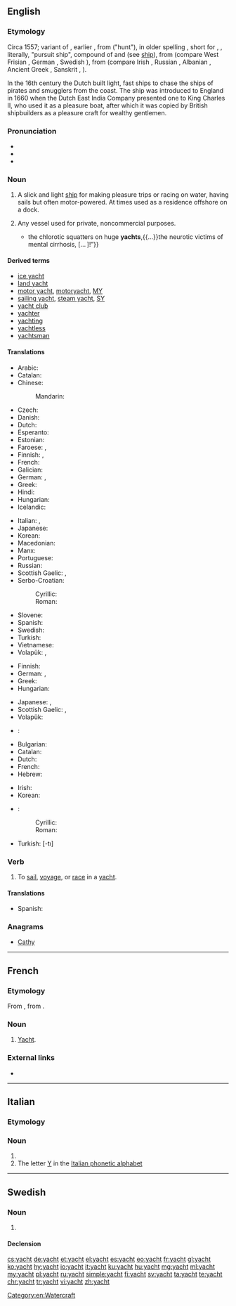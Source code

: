 {{also|Yacht}}
==English==
{{slim-wikipedia|lang=en}}

===Etymology===
Circa 1557; variant of {{term|yaught|lang=en}}, earlier {{term|yeaghe|lang=en||light, fast-sailing ship}}, from {{etyl|nl|en}} {{term|jacht|lang=nl}} ("hunt"), in older spelling {{term|jaghte|jaght(e)|lang=nl}}, short for {{term|jaghtschip|lang=nl}}, {{term|jageschip|lang=nl||light sailing vessel, fast pirate ship}}, literally, "pursuit ship", compound of {{term|jagen|lang=nl||to hunt, chase}} and {{term|schip|lang=nl||ship}} (see [[ship]]), from {{etyl|gem-pro|en}} {{m|gem-pro|*jagōną}} (compare West Frisian {{term|jeie|lang=fy}}, German {{term|jagen|lang=de}}, Swedish {{term|jaga|lang=sv}}), from {{etyl|ine-pro|en}} {{m|ine-pro|*yegʰo-}} (compare Irish {{term|éad|lang=ga||jealousy}}, Russian {{term|ярый||furious|tr=járyj|lang=ru}}, Albanian {{term|gjah|lang=sq||hunt}}, Ancient Greek {{term|ζητέω|tr=zētéō||to search, seek|lang=grc}}, Sanskrit {{term|यवन|tr=yāvana||barbarian; agressor|lang=sa}}, {{term|यत्न||zeal|tr=yātna|lang=sa}}).

In the 16th century the Dutch built light, fast ships to chase the ships of pirates and smugglers from the coast. The ship was introduced to England in 1660 when the Dutch East India Company presented one to King Charles II, who used it as a pleasure boat, after which it was copied by British shipbuilders as a pleasure craft for wealthy gentlemen.

===Pronunciation===
* {{IPA|/jɒt/|lang=en}}
* {{audio|en-us-yacht.ogg|Audio (US)|lang=en}}
* {{rhymes|ɒt|lang=en}}

===Noun===
{{en-noun}}

# A slick and light [[ship]] for making pleasure trips or racing on water, having sails but often motor-powered. At times used as a residence offshore on a dock.
#: {{ux|en|Would you like to go sailing on my uncle’s '''yacht'''?}}
#: {{ux|en|You are a true yachtsman! Are you a member of the local '''yacht''' club?}}
# Any vessel used for private, noncommercial purposes.
#* {{quote-book|year=1907|author=[[w:Robert W. Chambers|Robert Chambers]]
|chapter=6|title=[http://openlibrary.org/works/OL8127246W The Younger Set]
|passage=“I don’t mean all of your friends—only a small proportion—which, however, connects your circle with that deadly, idle, brainless bunch—the insolent chatterers at the opera,{{...}}the chlorotic squatters on huge '''yachts''',{{...}}the neurotic victims of mental cirrhosis, [… ]!”}}

====Derived terms====
* [[ice yacht]]
* [[land yacht]]
* [[motor yacht]], [[motoryacht]], [[MY]]
* [[sailing yacht]], [[steam yacht]], [[SY]]
* [[yacht club]]
* [[yachter]]
* [[yachting]]
* [[yachtless]]
* [[yachtsman]]

====Translations====
{{trans-top|slick and light ship}}
* Arabic: {{t|ar|يخت|m|tr=yakht}}
* Catalan: {{t|ca|iot|m}}
* Chinese:
*: Mandarin: {{t+|cmn|游艇|tr=yóutǐng|sc=Hani}}
* Czech: {{t+|cs|jachta|f}}
* Danish: {{t|da|yacht|c}}
* Dutch: {{t+|nl|jacht|f}}
* Esperanto: {{t|eo|jaĥto}}
* Estonian: {{t|et|jaht}}
* Faroese: {{t|fo|jakt|f}}, {{t|fo|skemtibátur|m}}
* Finnish: {{t+|fi|jahti}}, {{t+|fi|huvipursi}}
* French: {{t+|fr|yacht|m}}
* Galician: {{t|gl|iate|m}}
* German: {{t+|de|Yacht|f}}, {{t+|de|Jacht|f}}
* Greek: {{t+|el|γιοτ|n|tr=yiot}}
* Hindi: {{t|hi|याख़्ट|tr=yāxṭ}}
* Hungarian: {{t+|hu|jacht}}
* Icelandic: {{t|is|snekkja|f}}
{{trans-mid}}
* Italian: {{t|it|panfilo|m}}, {{t+|it|yacht|m}}
* Japanese: {{t|ja|ヨット|tr=yotto}}
* Korean: {{t|ko|요트|sc=Hang}}
* Macedonian: {{t|mk|јахта|f|tr=jáhta}}
* Manx: {{t|gv|birling}}
* Portuguese: {{t+|pt|iate|m}}
* Russian: {{t+|ru|яхта|f|tr=jáxta}}
* Scottish Gaelic: {{t|gd|gheat|f}}, {{t|gd|sgoth-long|f}}
* Serbo-Croatian:
*: Cyrillic: {{t|sh|јахта|f}}
*: Roman: {{t+|sh|jahta|f}}
* Slovene: {{t|sl|jahta|f}}
* Spanish: {{t+|es|yate|m}}
* Swedish: {{t-needed|sv}}
* Turkish: {{t+|tr|yat}}
* Vietnamese: {{t+|vi|du thuyền}}
* Volapük: {{t|vo|yakt}}, {{t|vo|blesirayakt}}
{{trans-bottom}}

{{trans-top|any private noncommercial vessel}}
* Finnish: {{t|fi|huvialus}}
* German: {{t+|de|Yacht|f}}, {{t+|de|Jacht|f}}
* Greek: {{t+|el|θαλαμηγός|f|tr=thalamigós}}
* Hungarian: {{t+|hu|jacht}}
{{trans-mid}}
* Japanese: {{t+|ja|船|tr=fune}}, {{t|ja|ボート|tr=bōto}}
* Scottish Gaelic: {{t|gd|gheat|f}}, {{t|gd|sgoth-long|f}}
* Volapük: {{t|vo|yakt}}
{{trans-bottom}}

{{checktrans-top}}
* {{ttbc|ar}}: {{l|ar|يخت|tr=yakht}}
* Bulgarian: {{t+check|bg|яхта|f|sc=Cyrl}}
* Catalan: {{t-check|ca|iot|m}}
* Dutch: {{t+check|nl|jacht|n}}
* French: {{t+check|fr|yacht|m}}
* Hebrew: {{t+check|he|יאכטה|f|tr=yakhta|sc=Hebr}}
{{trans-mid}}
* Irish: {{t-check|ga|luamh|m}}
* Korean: {{t-check|ko|요트|sc=Kore}}
* {{ttbc|sh}}:
*: Cyrillic: {{t|sh|јахта|f|sc=Cyrl}}
*: Roman: {{t+|sh|jahta|f}}
* Turkish: {{t+check|tr|yat}} [-tı]
{{trans-bottom}}

===Verb===
{{en-verb}}

# {{context|intransitive|lang=en}} To [[sail]], [[voyage]], or [[race]] in a [[yacht]].

====Translations====
{{trans-top|to voyage in a yacht}}
* Spanish: {{t|es|[[ir]] [[en]] [[yate]]}}
{{trans-mid}}
{{trans-bottom}}

===Anagrams===
* [[Cathy#English|Cathy]]

[[Category:en:Watercraft]]

----

==French==

===Etymology===
From {{etyl|en|fr}} {{term|yacht|lang=en}}, from {{etyl|nl|fr}}.

===Noun===
{{fr-noun|m}}

# [[#English|Yacht]].

===External links===
* {{R:TLFi}}

----

==Italian==

===Etymology===
{{etyl|en|it}}

===Noun===
{{head|it|noun|g=m|invariable}}

# {{l|en|yacht}}
# The letter [[Y]] in the [[Appendix:Italian phonetic alphabet|Italian phonetic alphabet]]

----

==Swedish==

===Noun===
{{sv-noun|c}}

# {{l|en|yacht}}

====Declension====
{{sv-noun-reg-r-c|2=yachte}}

[[cs:yacht]]
[[de:yacht]]
[[et:yacht]]
[[el:yacht]]
[[es:yacht]]
[[eo:yacht]]
[[fr:yacht]]
[[gl:yacht]]
[[ko:yacht]]
[[hy:yacht]]
[[io:yacht]]
[[it:yacht]]
[[ku:yacht]]
[[hu:yacht]]
[[mg:yacht]]
[[ml:yacht]]
[[my:yacht]]
[[pl:yacht]]
[[ru:yacht]]
[[simple:yacht]]
[[fi:yacht]]
[[sv:yacht]]
[[ta:yacht]]
[[te:yacht]]
[[chr:yacht]]
[[tr:yacht]]
[[vi:yacht]]
[[zh:yacht]]